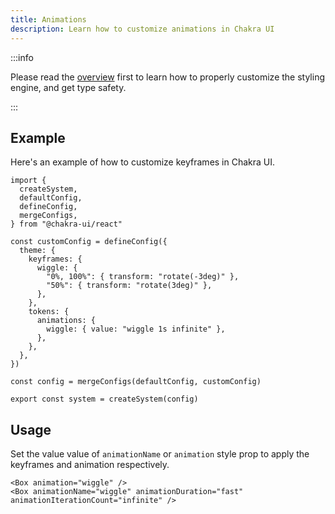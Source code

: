 ```yaml
---
title: Animations
description: Learn how to customize animations in Chakra UI
---
```


:::info

Please read the [overview](/docs/theming/customization/overview) first to learn
how to properly customize the styling engine, and get type safety.

:::

## Example

Here's an example of how to customize keyframes in Chakra UI.

```tsx title="theme.ts"
import {
  createSystem,
  defaultConfig,
  defineConfig,
  mergeConfigs,
} from "@chakra-ui/react"

const customConfig = defineConfig({
  theme: {
    keyframes: {
      wiggle: {
        "0%, 100%": { transform: "rotate(-3deg)" },
        "50%": { transform: "rotate(3deg)" },
      },
    },
    tokens: {
      animations: {
        wiggle: { value: "wiggle 1s infinite" },
      },
    },
  },
})

const config = mergeConfigs(defaultConfig, customConfig)

export const system = createSystem(config)
```

## Usage

Set the value value of `animationName` or `animation` style prop to apply the
keyframes and animation respectively.

```tsx title="app.tsx"
<Box animation="wiggle" />
<Box animationName="wiggle" animationDuration="fast" animationIterationCount="infinite" />
```
